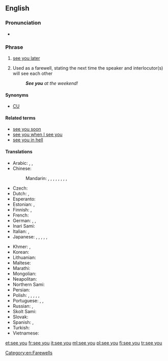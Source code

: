 ==English==
{{phrasebook|en}}

===Pronunciation===
* {{audio|En-uk-see you.ogg|Audio (UK)|lang=en}}

===Phrase===
{{head|en|phrase|head=[[see]] [[you]]}}

# {{label|en|informal}} [[see you later]]
# Used as a farewell, stating the next time the speaker and interlocutor(s) will see each other
#: '''''See you''' at the weekend!''

====Synonyms====
* [[CU]]

====Related terms====
* [[see you soon]]
* [[see you when I see you]]
* [[see you in hell]]

====Translations====
{{trans-top|see you later}}
* Arabic: {{t|ar|سَلَام عَلَيْكُم وَرَحْمَة اللّٰه وَبَرَكَاتُهُ|tr=salām ʿalaykum wa-raḥmat allāh wa-barakātuhu}}, {{t|ar|سَلَام}}, {{t|ar|إِلَى اللِّقَاء قَرِيبًا}}
* Chinese:
*: Mandarin: {{t+|cmn|拜拜|tr=báibái|sc=Hani}}, {{t+|cmn|回頭見|sc=Hani}}, {{t|cmn|回头见|tr=huítóu jiàn|sc=Hani}}, {{t|cmn|回見|sc=Hani}}, {{t+|cmn|回见|tr=huíjiàn|sc=Hani}}, {{t|cmn|一會兒見|sc=Hani}}, {{t|cmn|一会儿见|tr=yīhuìr jiàn, yīhuǐr jiàn|sc=Hani}}, {{t|cmn|再會|sc=Hani}}, {{t+|cmn|再会|tr=zàihuì|sc=Hani}}
* Czech: {{t+|cs|ahoj}}
* Dutch: {{t+|nl|later}}, {{t+|nl|mazzel}}
* Esperanto: {{t+|eo|ĝis}}
* Estonian: {{t|et|näeme}}, {{t|et|nägemiseni}}
* Finnish: {{t+|fi|nähdään}}, {{t+|fi|näkemiin}}
* French: {{t+|fr|à plus}}
* German: {{t+|de|bis bald}}, {{t+|de|bis dann}}, {{t+|de|tschüss}}
* Inari Sami: {{t|smn|uáinimân}}
* Italian: {{t+|it|arrivederci}}, {{t+|it|ciao}}
* Japanese: {{t|ja|じゃあね|tr=jā ne|sc=Jpan}}, {{t|ja|じゃ、また|tr=ja, mata|sc=Jpan}}, {{t|ja|またね|tr=mata ne|sc=Jpan}}, {{t+|ja|バイバイ|tr=baibai|sc=Jpan}}, {{t|ja|ジャね|tr=ja ne|sc=Jpan}}, {{t+|ja|ジャ|tr=ja|sc=Jpan}}
{{trans-mid}}
* Khmer: {{t|km|លាហើយ|tr=lie haǝy|sc=Khmr}}, {{t|km|លាសិនហើយ|tr=lie sən haǝy|sc=Khmr}}
* Korean: {{t+|ko|안녕|sc=Kore}}
* Lithuanian: {{t+|lt|iki}}
* Maltese: {{t|mt|ċaw}}
* Marathi: {{t|mr|भेटू|tr=bheṭū|sc=Deva}}
* Mongolian: {{t-needed|mn}}
* Neapolitan: {{t|nap|ce verimmo}}
* Northern Sami: {{t|se|oaidnaleapmái}}
* Persian: {{t|fa|می‌بینمت|tr=mi-binamet|sc=fa-Arab}}
* Polish: {{qualifier|informal}} {{t+|pl|do zobaczenia}}, {{t+|pl|na razie}}, {{t+|pl|cześć}}, {{qualifier|colloquial}} {{t+|pl|nara}}, {{qualifier|familiar}} {{t+|pl|pa}}, {{t|pl|pa pa}}
* Portuguese: {{t+|pt|falou}}, {{t+|pt|até}}, {{t+|pt|até mais}}
* Russian: {{t+|ru|пока́}}, {{t|ru|до встре́чи}}
* Skolt Sami: {{t|sms|vuõinnlõõttâp}}
* Slovak: {{t|sk|ahoj}}
* Spanish: {{t|es|nos vemos}}, {{t|es|nos veremos}}
* Turkish: {{t|tr|sonra görüşürüz}}
* Vietnamese: {{t|vi|hẹn gặp lại}}
{{trans-bottom}}

[[Category:en:Farewells]]

[[et:see you]]
[[fr:see you]]
[[it:see you]]
[[ml:see you]]
[[pl:see you]]
[[fi:see you]]
[[tr:see you]]